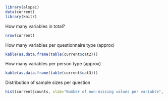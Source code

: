 ```r
library(alspac)
data(current)
library(knitr)
```

How many variables in total?

```r
nrow(current)
```

How many variables per questionnaire type (approx)

```r
kable(as.data.frame(table(current$cat2)))
```

How many variables per person type (approx)

```r
kable(as.data.frame(table(current$cat3)))
```

Distribution of sample sizes per question

```r
hist(current$counts, xlab="Number of non-missing values per variable", breaks=100, main=NULL)
```

